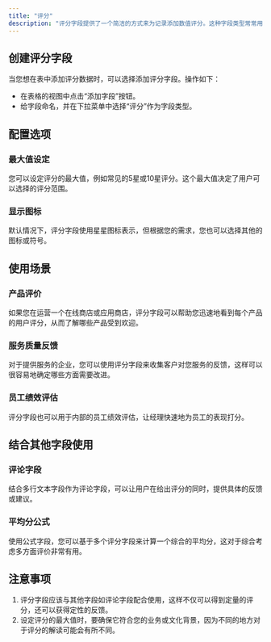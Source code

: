 ```yaml
---
title: "评分"
description: "评分字段提供了一个简洁的方式来为记录添加数值评分。这种字段类型常常用于对产品、服务或者其他事项进行评分，让用户可以快速地对数据进行定性分析。"
---
```



## 创建评分字段

当您想在表中添加评分数据时，可以选择添加评分字段。操作如下：

* 在表格的视图中点击“添加字段”按钮。
* 给字段命名，并在下拉菜单中选择“评分”作为字段类型。

## 配置选项

### 最大值设定

您可以设定评分的最大值，例如常见的5星或10星评分。这个最大值决定了用户可以选择的评分范围。

### 显示图标

默认情况下，评分字段使用星星图标表示，但根据您的需求，您也可以选择其他的图标或符号。

## 使用场景

### 产品评价

如果您在运营一个在线商店或应用商店，评分字段可以帮助您迅速地看到每个产品的用户评分，从而了解哪些产品受到欢迎。

### 服务质量反馈

对于提供服务的企业，您可以使用评分字段来收集客户对您服务的反馈，这样可以很容易地确定哪些方面需要改进。

### 员工绩效评估

评分字段也可以用于内部的员工绩效评估，让经理快速地为员工的表现打分。

## 结合其他字段使用

### 评论字段

结合多行文本字段作为评论字段，可以让用户在给出评分的同时，提供具体的反馈或建议。

### 平均分公式

使用公式字段，您可以基于多个评分字段来计算一个综合的平均分，这对于综合考虑多方面评价非常有用。

## 注意事项

1. 评分字段应该与其他字段如评论字段配合使用，这样不仅可以得到定量的评分，还可以获得定性的反馈。
2. 设定评分的最大值时，要确保它符合您的业务或文化背景，因为不同的地方对于评分的解读可能会有所不同。

